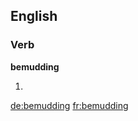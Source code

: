 ==English==

===Verb===
'''bemudding'''

# {{present participle of|[[bemud]]}}

[[de:bemudding]]
[[fr:bemudding]]